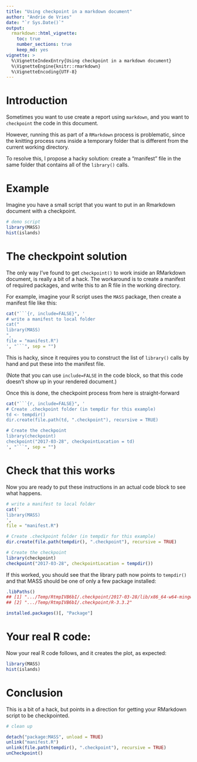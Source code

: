```yaml
---
title: "Using checkpoint in a markdown document"
author: "Andrie de Vries"
date: "`r Sys.Date()`"
output: 
  rmarkdown::html_vignette:
    toc: true
    number_sections: true
    keep_md: yes
vignette: >
  %\VignetteIndexEntry{Using checkpoint in a markdown document}
  %\VignetteEngine{knitr::rmarkdown}
  %\VignetteEncoding{UTF-8}
---
```


# Introduction

Sometimes you want to use create a report using `markdown`, and you want to `checkpoint` the code in this document.

However, running this as part of a `RMarkdown` process is problematic, since the knitting process runs inside a temporary folder that is different from the current working directory.

To resolve this, I propose a hacky solution: create a "manifest" file in the same folder that contains all of the `library()` calls.

# Example

Imagine you have a small script that you want to put in an Rmarkdown document with a checkpoint.

```r
# demo script
library(MASS)
hist(islands)
```

# The checkpoint solution

The only way I've found to get `checkpoint()` to work inside an RMarkdown document, is really a bit of a hack. The workaround is to create a manifest of required packages, and write this to an R file in the working directory.

For example, imagine your R script uses the `MASS` package, then create a manifest file like this:

```r
cat("```{r, include=FALSE}", '
# write a manifest to local folder
cat("
library(MASS)
",
file = "manifest.R")
', "```", sep = "")
```

This is hacky, since it requires you to construct the list of `library()` calls by hand and put these into the manifest file.

(Note that you can use `include=FALSE` in the code block, so that this code doesn't show up in your rendered document.)

Once this is done, the checkpoint process from here is straight-forward


```r
cat("```{r, include=FALSE}", '
# Create .checkpoint folder (in tempdir for this example)
td <- tempdir()
dir.create(file.path(td, ".checkpoint"), recursive = TRUE)

# Create the checkpoint
library(checkpoint)
checkpoint("2017-03-28", checkpointLocation = td)
', "```", sep = "")
```

# Check that this works

Now you are ready to put these instructions in an actual code block to see what happens.

```r
# write a manifest to local folder
cat('
library(MASS)
',
file = "manifest.R")

# Create .checkpoint folder (in tempdir for this example)
dir.create(file.path(tempdir(), ".checkpoint"), recursive = TRUE)

# Create the checkpoint
library(checkpoint)
checkpoint("2017-03-28", checkpointLocation = tempdir())

```


If this worked, you should see that the library path now points to `tempdir()` and that MASS should be one of only a few package installed:

```r
.libPaths()
## [1] ".../Temp/RtmpIVB6bI/.checkpoint/2017-03-28/lib/x86_64-w64-mingw32/3.3.2"
## [2] ".../Temp/RtmpIVB6bI/.checkpoint/R-3.3.2"
```

```r
installed.packages()[, "Package"]
```

# Your real R code:

Now your real R code follows, and it creates the plot, as expected:

```r
library(MASS)
hist(islands)
```

# Conclusion

This is a bit of a hack, but points in a direction for getting your RMarkdown script to be checkpointed.


```r
# clean up

detach("package:MASS", unload = TRUE)
unlink("manifest.R")
unlink(file.path(tempdir(), ".checkpoint"), recursive = TRUE)
unCheckpoint()
```
